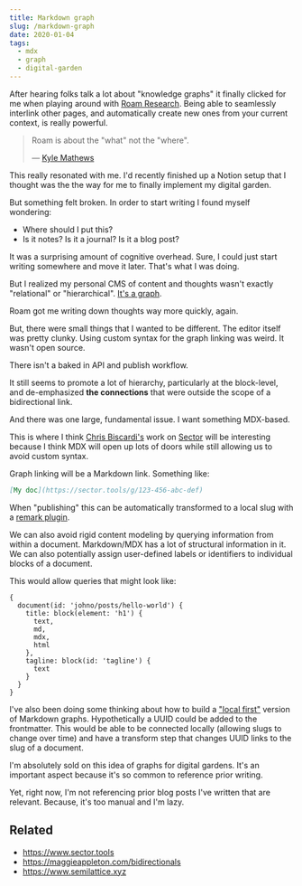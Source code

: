 ```yaml
---
title: Markdown graph
slug: /markdown-graph
date: 2020-01-04
tags:
  - mdx
  - graph
  - digital-garden
---
```


After hearing folks talk a lot about "knowledge graphs"
it finally clicked for me when playing around with
[Roam Research](https://roamresearch.com). Being able
to seamlessly interlink other pages, and automatically
create new ones from your current context, is really
powerful.

> Roam is about the "what" not the "where".
>
> &mdash; [Kyle Mathews](https://twitter.com/kylemathews)

This really resonated with me. I'd recently finished up
a Notion setup that I thought was the the way for me to
finally implement my digital garden.

But something felt broken. In order to start writing I
found myself wondering:

- Where should I put this?
- Is it notes? Is it a journal? Is it a blog post?

It was a surprising amount of cognitive overhead. Sure,
I could just start writing somewhere and move it later.
That's what I was doing.

But I realized my personal CMS of content and thoughts wasn't
exactly "relational" or "hierarchical".
[It's a graph](https://twitter.com/4lpine/status/1208594869653925889).

Roam got me writing down thoughts way more quickly, again.

But, there were small things that I wanted to be different.
The editor itself was pretty clunky. Using custom syntax
for the graph linking was weird. It wasn't open source.

There isn't a baked in API and publish workflow.

It still seems to promote a lot of hierarchy, particularly at
the block-level, and de-emphasized **the connections** that
were outside the scope of a bidirectional link.

And there was one large, fundamental issue. I want something
MDX-based.

This is where I think [Chris Biscardi's](https://christopherbiscardi.com)
work on [Sector](https://sector.tools)
will be interesting because I think MDX will open up lots
of doors while still allowing us to avoid custom syntax.

Graph linking will be a Markdown link. Something like:

```md
[My doc](https://sector.tools/g/123-456-abc-def)
```

When "publishing" this can be automatically transformed
to a local slug with a [remark plugin](https://github.com/remarkjs).

We can also avoid rigid content modeling by querying
information from within a document. Markdown/MDX has a
lot of structural information in it. We can also potentially
assign user-defined labels or identifiers to individual
blocks of a document.

This would allow queries that might look like:

```gql
{
  document(id: 'johno/posts/hello-world') {
    title: block(element: 'h1') {
      text,
      md,
      mdx,
      html
    },
    tagline: block(id: 'tagline') {
      text
    }
  }
}
```

I've also been doing some thinking about how to build
a ["local first"](https://www.inkandswitch.com/local-first.html)
version of Markdown graphs. Hypothetically a UUID could
be added to the frontmatter. This would be able to be connected
locally (allowing slugs to change over time) and have a
transform step that changes UUID links to the slug of a document.

I'm absolutely sold on this idea of graphs for digital
gardens. It's an important aspect because it's so common
to reference prior writing.

Yet, right now, I'm not referencing prior blog posts I've
written that are relevant. Because, it's too manual and
I'm lazy.

## Related

- https://www.sector.tools
- https://maggieappleton.com/bidirectionals
- https://www.semilattice.xyz
